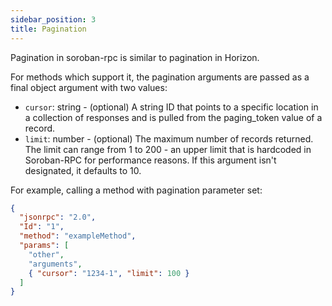 ```yaml
---
sidebar_position: 3
title: Pagination
---
```


Pagination in soroban-rpc is similar to pagination in Horizon.

For methods which support it, the pagination arguments are passed as a final object argument with two values:

- `cursor`: string - (optional) A string ID that points to a specific location in a collection of responses and is pulled from the paging_token value of a record.
- `limit`: number - (optional) The maximum number of records returned. The limit can range from 1 to 200 - an upper limit that is hardcoded in Soroban-RPC for performance reasons. If this argument isn't designated, it defaults to 10.

For example, calling a method with pagination parameter set:

```json
{
  "jsonrpc": "2.0",
  "Id": "1",
  "method": "exampleMethod",
  "params": [
    "other",
    "arguments",
    { "cursor": "1234-1", "limit": 100 }
  ]
}
```

